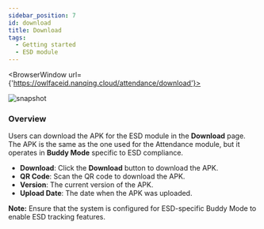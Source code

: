 ```yaml
---
sidebar_position: 7
id: download
title: Download
tags:
  - Getting started
  - ESD module
---
```



<BrowserWindow url={'https://owlfaceid.nanqing.cloud/attendance/download'}>

![snapshot](/assets/attendance/download.png)

</BrowserWindow>

### Overview

Users can download the APK for the ESD module in the **Download** page. The APK is the same as the one used for the Attendance module, but it operates in **Buddy Mode** specific to ESD compliance.

- **Download**: Click the **Download** button to download the APK.
- **QR Code**: Scan the QR code to download the APK.
- **Version**: The current version of the APK.
- **Upload Date**: The date when the APK was uploaded.

**Note:** Ensure that the system is configured for ESD-specific Buddy Mode to enable ESD tracking features.
